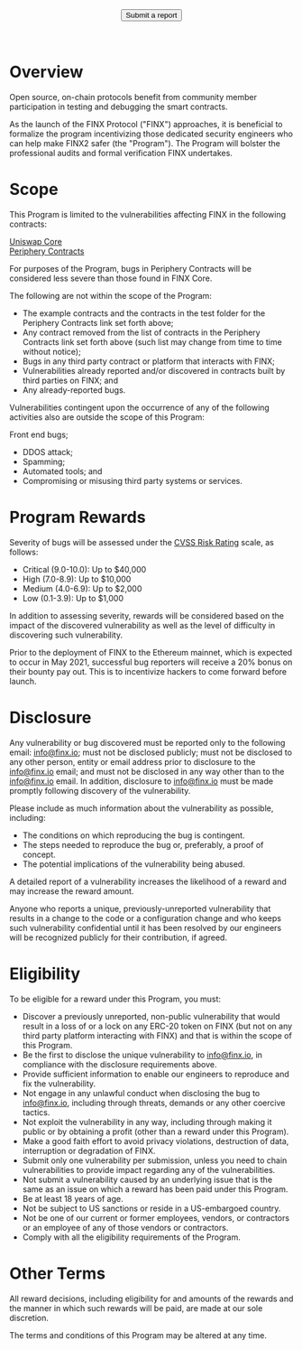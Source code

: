 

<BG />

<div style={{maxWidth: '650px', margin: '0px auto'}}>
<Title>FINX Bug Bounty</Title>

<center>
  <Button  href="mailto:info@finx.io">
    Submit a report
  </Button>
</center>
<br/>
<br/>


# Overview

Open source, on-chain protocols benefit from community member participation in testing and debugging the smart contracts.

As the launch of the FINX Protocol ("FINX") approaches, it is beneficial to formalize the program incentivizing those dedicated security engineers who can help make FINX2 safer (the "Program"). The Program will bolster the professional audits and formal verification FINX undertakes.

# Scope

This Program is limited to the vulnerabilities affecting FINX in the following contracts:

[Uniswap Core](https://github.com/FinX-IO/finx-uniswap-v2-core) <br/>
[Periphery Contracts](https://github.com/FinX-IO/finx-uniswap-v2-periphery)

For purposes of the Program, bugs in Periphery Contracts will be considered less severe than those found in FINX Core.
 
The following are not within the scope of the Program:
 
- The example contracts and the contracts in the test folder for the Periphery Contracts link set forth above; 
- Any contract removed from the list of contracts in the Periphery Contracts link set forth above (such list may change from time to time without notice); 
- Bugs in any third party contract or platform that interacts with FINX;
- Vulnerabilities already reported and/or discovered in contracts built by third parties on FINX; and
- Any already-reported bugs.
 
Vulnerabilities contingent upon the occurrence of any of the following activities also are outside the scope of this Program:
 
Front end bugs;
- DDOS attack;
- Spamming;
- Automated tools; and
- Compromising or misusing third party systems or services.


# **Program Rewards**

Severity of bugs will be assessed under the [CVSS Risk Rating](https://www.first.org/cvss/calculator/3.0) scale, as follows:   
 
- Critical (9.0-10.0): Up to $40,000
- High (7.0-8.9): Up to $10,000
- Medium (4.0-6.9): Up to $2,000
- Low (0.1-3.9): Up to $1,000
 
In addition to assessing severity, rewards will be considered based on the impact of the discovered vulnerability as well as the level of difficulty in discovering such vulnerability.
 
Prior to the deployment of FINX to the Ethereum mainnet, which is expected to occur in May 2021, successful bug reporters will receive a 20% bonus on their bounty pay out. This is to incentivize hackers to come forward before launch.


# **Disclosure**

Any vulnerability or bug discovered must be reported only to the following email: [info@finx.io](mailto:info@finx.io); must not be disclosed publicly; must not be disclosed to any other person, entity or email address prior to disclosure to the info@finx.io email; and must not be disclosed in any way other than to the info@finx.io email.  In addition, disclosure to info@finx.io must be made promptly following discovery of the vulnerability.

Please include as much information about the vulnerability as possible, including:
 
- The conditions on which reproducing the bug is contingent.
- The steps needed to reproduce the bug or, preferably, a proof of concept.
- The potential implications of the vulnerability being abused.

A detailed report of a vulnerability increases the likelihood of a reward and may increase the reward amount. 
 
Anyone who reports a unique, previously-unreported vulnerability that results in a change to the code or a configuration change and who keeps such vulnerability confidential until it has been resolved by our engineers will be recognized publicly for their contribution, if agreed.


# **Eligibility**

To be eligible for a reward under this Program, you must:
- Discover a previously unreported, non-public vulnerability that would result in a loss of or a lock on any ERC-20 token on FINX (but not on any third party platform interacting with FINX) and that is within the scope of this Program.
- Be the first to disclose the unique vulnerability to info@finx.io, in compliance with the disclosure requirements above.
- Provide sufficient information to enable our engineers to reproduce and fix the vulnerability.
- Not engage in any unlawful conduct when disclosing the bug to info@finx.io, including through threats, demands or any other coercive tactics.
- Not exploit the vulnerability in any way, including through making it public or by obtaining a profit (other than a reward under this Program).
- Make a good faith effort to avoid privacy violations, destruction of data, interruption or degradation of FINX.
- Submit only one vulnerability per submission, unless you need to chain vulnerabilities to provide impact regarding any of the vulnerabilities.
- Not submit a vulnerability caused by an underlying issue that is the same as an issue on which a reward has been paid under this Program.
- Be at least 18 years of age.
- Not be subject to US sanctions or reside in a US-embargoed country.
- Not be one of our current or former employees, vendors, or contractors or an employee of any of those vendors or contractors.
- Comply with all the eligibility requirements of the Program.


# **Other Terms**

All reward decisions, including eligibility for and amounts of the rewards and the manner in which such rewards will be paid, are made at our sole discretion.  
 
The terms and conditions of this Program may be altered at any time.
 

<br/>
<br/>
<br/>

</div>
